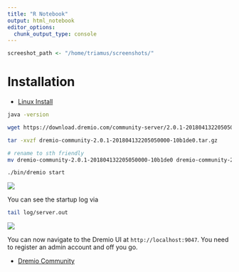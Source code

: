 ```yaml
---
title: "R Notebook"
output: html_notebook
editor_options: 
  chunk_output_type: console
---
```


```r
screeshot_path <- "/home/triamus/screenshots/"
```


# Installation

* [Linux Install](https://docs.dremio.com/quickstart/linux.html)

```bash
java -version

wget https://download.dremio.com/community-server/2.0.1-201804132205050000-10b1de0/dremio-community-2.0.1-201804132205050000-10b1de0.tar.gz

tar -xvzf dremio-community-2.0.1-201804132205050000-10b1de0.tar.gz

# rename to sth friendly
mv dremio-community-2.0.1-201804132205050000-10b1de0 dremio-community-2.0.1

./bin/dremio start
```

![](/home/triamus/screenshots/bash_dremio_start.png)

You can see the startup log via

```bash
tail log/server.out
```

![](/home/triamus/screenshots/bash_dremio_start_tail_log.png)

You can now navigate to the Dremio UI at `http://localhost:9047`. You need to register an admin account and off you go.








################################################################################

* [Dremio Community](https://community.dremio.com/)



